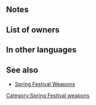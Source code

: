 {{Weapon Infobox
|tagid=SID_ニンジンの斧
|weaponType=Axe
|weaponName={{PAGENAME}}
|might=9
|range=1
|effect=If unit initiates combat, restores 4 HP after combat.
|cost=200
|exclusive=0
|statModifiers=0,9,0,0,0
|next=Carrot Axe+
|promotionRarity=5
|promotionTier=1
|required=Steel Axe
|properties=
}}
==Notes==
{{IfUnitInitiates}}
{{After combat healing}}
==List of owners==
{{Skill Hero List}}
==In other languages==
{{OtherLanguages
|japanese=ニンジンの斧
|german=Karottenaxt
|spanishEU=Hacha zanahoria
|spanishLA=Hacha zanahoria
|french=Hache carotte
|italian=Ascia carota
|chineseTW=胡蘿蔔斧
|portuguese=Machadocarota
}}
==See also==
{{See also skills|cond=(Description LIKE '%estores%HP after combat%' OR Description LIKE '%estores%HP to unit after combat%') AND Exclusive='1'|columns=3}}
* [[Spring Festival Weapons]]
{{Weapons Navbox}}
[[Category:Spring Festival weapons]]